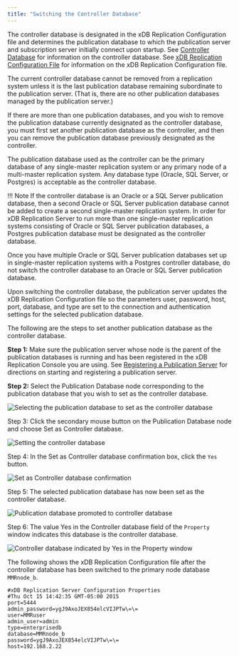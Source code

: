 ```yaml
---
title: "Switching the Controller Database"
---
```


<div id="switching_controller_db" class="registered_link"></div>

The controller database is designated in the xDB Replication Configuration file and determines the publication database to which the publication server and subscription server initially connect upon startup. See [Controller Database](../02_overview/03_replication_server_components_and_architecture/01_physical_components/#controller_database) for information on the controller database. See [xDB Replication Configuration File](../02_overview/03_replication_server_components_and_architecture/01_physical_components/#xdb_replication_conf_file) for information on the xDB Replication Configuration file.

The current controller database cannot be removed from a replication system unless it is the last publication database remaining subordinate to the publication server. (That is, there are no other publication databases managed by the publication server.)

If there are more than one publication databases, and you wish to remove the publication database currently designated as the controller database, you must first set another publication database as the controller, and then you can remove the publication database previously designated as the controller.

The publication database used as the controller can be the primary database of any single-master replication system or any primary node of a multi-master replication system. Any database type (Oracle, SQL Server, or Postgres) is acceptable as the controller database.

!!! Note
    If the controller database is an Oracle or a SQL Server publication database, then a second Oracle or SQL Server publication database cannot be added to create a second single-master replication system. In order for xDB Replication Server to run more than one single-master replication systems consisting of Oracle or SQL Server publication databases, a Postgres publication database must be designated as the controller database.

Once you have multiple Oracle or SQL Server publication databases set up in single-master replication systems with a Postgres controller database, do not switch the controller database to an Oracle or SQL Server publication database.

Upon switching the controller database, the publication server updates the xDB Replication Configuration file so the parameters user, password, host, port, database, and type are set to the connection and authentication settings for the selected publication database.

The following are the steps to set another publication database as the controller database.

**Step 1:** Make sure the publication server whose node is the parent of the publication databases is running and has been registered in the xDB Replication Console you are using. See [Registering a Publication Server](../05_smr_operation/02_creating_publication/01_registering_publication_server/#registering_publication_server) for directions on starting and registering a publication server.

**Step 2:** Select the Publication Database node corresponding to the publication database that you wish to set as the controller database.

![Selecting the publication database to set as the controller database](../images/image275.png)

Step 3: Click the secondary mouse button on the Publication Database node and choose Set as Controller database.

![Setting the controller database](../images/image276.png)

Step 4: In the Set as Controller database confirmation box, click the `Yes` button.

![Set as Controller database confirmation](../images/image277.png)

Step 5: The selected publication database has now been set as the controller database.

![Publication database promoted to controller database](../images/image278.png)

Step 6: The value <span class="title-ref">Yes</span> in the Controller database field of the `Property` window indicates this database is the controller database.

![Controller database indicated by Yes in the Property window](../images/image279.png)

The following shows the xDB Replication Configuration file after the controller database has been switched to the primary node database `MMRnode_b`.

```text
#xDB Replication Server Configuration Properties
#Thu Oct 15 14:42:35 GMT-05:00 2015
port=5444
admin_password=ygJ9AxoJEX854elcVIJPTw\=\=
user=MMRuser
admin_user=admin
type=enterprisedb
database=MMRnode_b
password=ygJ9AxoJEX854elcVIJPTw\=\=
host=192.168.2.22
```
